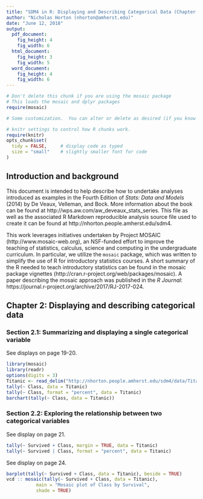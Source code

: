 ```yaml
---
title: "SDM4 in R: Displaying and Describing Categorical Data (Chapter 2)"
author: "Nicholas Horton (nhorton@amherst.edu)"
date: "June 12, 2018"
output: 
  pdf_document:
    fig_height: 4
    fig_width: 6
  html_document:
    fig_height: 3
    fig_width: 5
  word_document:
    fig_height: 4
    fig_width: 6
---
```



```r
# Don't delete this chunk if you are using the mosaic package
# This loads the mosaic and dplyr packages
require(mosaic)
```

```r
# Some customization.  You can alter or delete as desired (if you know what you are doing).

# knitr settings to control how R chunks work.
require(knitr)
opts_chunk$set(
  tidy = FALSE,     # display code as typed
  size = "small"    # slightly smaller font for code
)
```

## Introduction and background 

This document is intended to help describe how to undertake analyses introduced 
as examples in the Fourth Edition of *Stats: Data and Models* (2014) by De Veaux, Velleman, and Bock.
More information about the book can be found at http://wps.aw.com/aw_deveaux_stats_series.  This
file as well as the associated R Markdown reproducible analysis source file used to create it can be found at http://nhorton.people.amherst.edu/sdm4.

This work leverages initiatives undertaken by Project MOSAIC (http://www.mosaic-web.org), an NSF-funded effort to improve the teaching of statistics, calculus, science and computing in the undergraduate curriculum. In particular, we utilize the `mosaic` package, which was written to simplify the use of R for introductory statistics courses. A short summary of the R needed to teach introductory statistics can be found in the mosaic package vignettes (http://cran.r-project.org/web/packages/mosaic).  A paper describing the mosaic approach was published in the *R Journal*: https://journal.r-project.org/archive/2017/RJ-2017-024.

## Chapter 2: Displaying and describing categorical data

### Section 2.1: Summarizing and displaying a single categorical variable

See displays on page 19-20.

```r
library(mosaic)
library(readr)
options(digits = 3)
Titanic <- read_delim("http://nhorton.people.amherst.edu/sdm4/data/Titanic.txt", delim="\t")
tally(~ Class, data = Titanic)
tally(~ Class, format = "percent", data = Titanic)
barchart(tally(~ Class, data = Titanic))
```

### Section 2.2: Exploring the relationship between two categorical variables

See display on page 21.

```r
tally(~ Survived + Class, margin = TRUE, data = Titanic)
tally(~ Survived | Class, format = "percent", data = Titanic)
```

See display on page 24.
```r
barplot(tally(~ Survived + Class, data = Titanic), beside = TRUE)
vcd :: mosaic(tally(~ Survived + Class, data = Titanic), 
           main = "Mosaic plot of Class by Survival",
           shade = TRUE)

```
